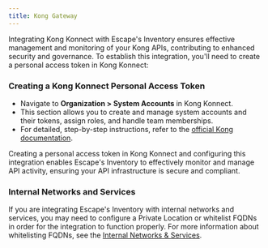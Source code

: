 ```yaml
---
title: Kong Gateway
---
```


Integrating Kong Konnect with Escape's Inventory ensures effective management and monitoring of your Kong APIs, contributing to enhanced security and governance. To establish this integration, you'll need to create a personal access token in Kong Konnect:

### Creating a Kong Konnect Personal Access Token

- Navigate to **Organization > System Accounts** in Kong Konnect.
- This section allows you to create and manage system accounts and their tokens, assign roles, and handle team memberships.
- For detailed, step-by-step instructions, refer to the [official Kong documentation](https://docs.konghq.com/konnect/org-management/system-accounts/).

Creating a personal access token in Kong Konnect and configuring this integration enables Escape's Inventory to effectively monitor and manage API activity, ensuring your API infrastructure is secure and compliant.

### Internal Networks and Services

If you are integrating Escape's Inventory with internal networks and services, you may need to configure a Private Location  or whitelist FQDNs in order for the integration to function properly. For more information about whitelisting FQDNs, see the [Internal Networks & Services](/inventory/where/intranet).